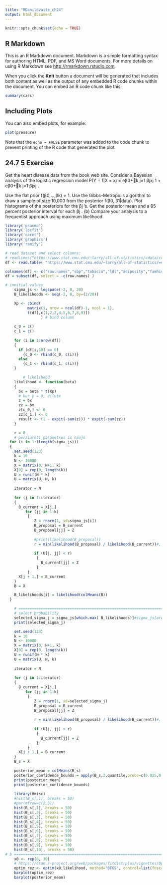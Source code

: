 ---
title: "MDanilovaite_ch24"
output: html_document
---

```{r setup, include=FALSE}
knitr::opts_chunk$set(echo = TRUE)
```

## R Markdown

This is an R Markdown document. Markdown is a simple formatting syntax for authoring HTML, PDF, and MS Word documents. For more details on using R Markdown see <http://rmarkdown.rstudio.com>.

When you click the **Knit** button a document will be generated that includes both content as well as the output of any embedded R code chunks within the document. You can embed an R code chunk like this:

```{r cars}
summary(cars)
```

## Including Plots

You can also embed plots, for example:

```{r pressure, echo=FALSE}
plot(pressure)
```

Note that the `echo = FALSE` parameter was added to the code chunk to prevent printing of the R code that generated the plot.

## 24.7 5 Exercise

Get the heart disease data from the book web site. Consider a Bayesian
analysis of the logistic regression model
P(Y = 1|X = x) = eβ0+k
j=1 βjxj
1 + eβ0+k
j=1 βjxj
.

Use the flat prior f(β0,...,βk) ∝ 1. Use the Gibbs–Metropolis algorithm
to draw a sample of size 10,000 from the posterior f(β0, β1|data). Plot
histograms of the posteriors for the βj ’s. Get the posterior mean and a
95 percent posterior interval for each βj .
(b) Compare your analysis to a frequentist approach using maximum
likelihood.

```{r 24_7_5, echo=FALSE}

library('pracma')
library('locfit')
library('caret')
library('graphics')
library('ramify')

# read dataset and select columns:
# readLines("https://www.stat.cmu.edu/~larry/all-of-statistics/=data/coris.dat", n=50)
df <- read.table( "https://www.stat.cmu.edu/~larry/all-of-statistics/=data/coris.dat",fill = TRUE, skip=4,sep = ',')

colnames(df) <- c("row.names","sbp","tobacco","ldl","adiposity","famhist","typea","obesity","alcohol","age","chd")
df = subset(df, select = -c(row.names) )

# innitial values
    sigma_js <- logspace(-2, 0, 20)
    B_likelihoods <- seq(-2, 0, by=(2/20)) 

    Xp <- cbind(
          matrix(1, nrow = ncol(df)-1, ncol = 1), 
          t(df[,c(1,2,3,4,5,6,7,8,9)])
                ) # bind column 
  
    c_0 = c()
    c_1 = c()
    
    for (i in 1:nrow(df))
    {
      if (df[i,10] == 0)
        {c_0 <- rbind(c_0, c(i))}
      else
        {c_1 <- rbind(c_1, c(i))}
    }

        # likelihood
    likelihood <- function(beta) 
    {
      bx = beta * t(Xp)
      # kur y = 0, eilute 
      z = bx 
      zz = bx
      z[c_0,] <- 0
      zz[c_1,] <- 0
      result <- (1 - expit(-sum(z))) * expit(-sum(zz)) 
    }

    r = 0
    # perziureti parametrus is naujo
  for (i in 1:(length(sigma_js)))
  {
    set.seed(123)
    k = 10 
    N <- 10000
    X = matrix(0, N+1, k)
    X[0] = rep(0, length(k)) 
    U = runif(N * k) 
    U = matrix(U, N, k)
    
    iterator = N 
    
    for (j in 1:iterator)
    {
      B_current = X[j,] 
         for (jj in 1:k)
          {
             Z = rnorm(1, sd=sigma_js[i])
             B_proposal = B_current 
             B_proposal[jj] = Z
            
             #print(likelihood(B_proposal))
             r = min(likelihood(B_proposal) / likelihood(B_current))#, 1)
             
             if (U[j, jj] < r)
              {
                B_current[jj] = Z
              }
          }    
      X[j + 1,] = B_current    
    }
    B = X

    B_likelihoods[i] = likelihood(colMeans(B))
  }

    # ================================================================================
    # select probability    
    selected_sigma_j = sigma_js[which.max( B_likelihoods)]#sigma_js[argmax(B_likelihoods)]
    print(selected_sigma_j)

    set.seed(123)
    k = 10 
    N <- 10000
    X = matrix(0, N+1, k)
    X[0] = rep(0, length(k)) 
    U = runif(N * k) 
    U = matrix(U, N, k)
    
    iterator = N 
    
    for (j in 1:iterator)
    {
      B_current = X[j,] 
         for (jj in 1:k)
          {
             Z = rnorm(1, sd=selected_sigma_j)
             B_proposal = B_current 
             B_proposal[jj] = Z
            
             r = min(likelihood(B_proposal) / likelihood(B_current))#, 1)
             
             if (U[j, jj] < r)
              {
                B_current[jj] = Z
              }
          }    
      X[j + 1,] = B_current    
    }
    B_s = X
    
    posterior_mean = colMeans(B_s)
    posterior_confidence_bounds = apply(B_s,2,quantile,probs=c(0.025,0.975))
    print(posterior_mean)
    print(posterior_confidence_bounds)
    
    library(Hmisc)
    #hist(B_s[,1], breaks = 50)
    #par(mfrow=c(2,5))
    hist(B_s[,1], breaks = 50)
    hist(B_s[,2], breaks = 50)
    hist(B_s[,3], breaks = 50)
    hist(B_s[,4], breaks = 50)
    hist(B_s[,5], breaks = 50)
    hist(B_s[,6], breaks = 50)
    hist(B_s[,7], breaks = 50)
    hist(B_s[,8], breaks = 50)
    hist(B_s[,9], breaks = 50)
    hist(B_s[,10], breaks = 50)
# b ==============================================================================
    x0 <- rep(0, 10)
    # https://cran.r-project.org/web/packages/fitdistrplus/vignettes/Optimalgo.html
    optim_rez <- optim(x0,likelihood, method="BFGS", control=list(fnscale=-1))$par
    barplot(optim_rez)
    barplot(posterior_mean)

```
